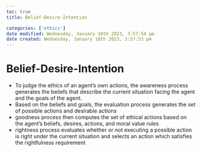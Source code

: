 ```yaml
---
toc: true
title: Belief-Desire-Intention

categories: ['ethics']
date modified: Wednesday, January 18th 2023, 3:57:54 pm
date created: Wednesday, January 18th 2023, 3:57:53 pm
---
```


# Belief-Desire-Intention


- To judge the ethics of an agent's own actions, the awareness process generates the beliefs that describe the current situation facing the agent and the goals of the agent.
- Based on the beliefs and goals, the evaluation process generates the set of possible actions and desirable actions
- goodness process then computes the set of ethical actions based on the agent's beliefs, desires, actions, and moral value rules
- rightness process evaluates whether or not executing a possible action is right under the current situation and selects an action which satisfies the rightfulness requirement



